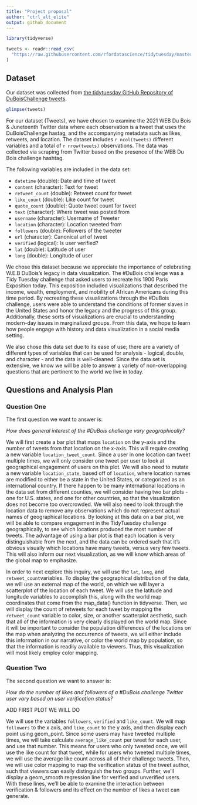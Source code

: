 ```yaml
---
title: "Project proposal"
author: "ctrl_alt_elite"
output: github_document
---
```


```r
library(tidyverse)
```

```r
tweets <- readr::read_csv(
  "https://raw.githubusercontent.com/rfordatascience/tidytuesday/master/data/2021/2021-06-15/tweets.csv"
)
```

## Dataset

Our dataset was collected from [the tidytuesday GitHub Repository of 
DuBoisChallenge tweets](https://github.com/rfordatascience/tidytuesday/blob/master/data/2021/2021-06-15/readme.md).

```r
glimpse(tweets)
```

For our dataset (Tweets), we have chosen to examine the 2021 WEB Du Bois & 
Juneteenth Twitter data where each observation is a tweet that uses the 
DuBoisChallenge hastag, and the accompanying metadata such as likes, retweets, 
and location. The dataset includes `r ncol(tweets)` different variables and a 
total of `r nrow(tweets)` observations. The data was collected via scraping from 
Twitter based on the presence of the WEB Du Bois challenge hashtag. 

The following variables are included in the data set:

- `datetime` (double): Date and time of tweet
- `content`	(character): Text for tweet
- `retweet_count` (double): Retweet count for tweet
- `like_count` (double): Like count for tweet
- `quote_count`	(double): Quote tweet count for tweet
- `text` (character): Where tweet was posted from
- `username` (character): Username of Tweeter
- `location` (character): Location tweeted from
- `followers` (double): Followers of the tweeter
- `url` (character): Canonical url of tweet
- `verified` (logical): Is user verified?
- `lat` (double): Latitude of user
- `long` (double): Longitude of user

We chose this dataset because we appreciate the importance of celebrating W.E.B 
DuBois’s legacy in data visualization. The #DuBois challenge was a Tidy Tuesday 
challenge that asked users to recreate his 1900 Paris Exposition today. This 
exposition included visualizations that described the income, wealth, employment, 
and mobility of African Americans during this time period. By recreating these 
visualizations through the #DuBois challenge, users were able to understand the 
conditions of former slaves in the United States and honor the legacy and the 
progress of this group. Additionally, these sorts of visualizations are crucial 
to understanding modern-day issues in marginalized groups. From this data, we 
hope to learn how people engage with history and data visualization in a social 
media setting. 

We also chose this data set due to its ease of use; there are a 
variety of different types of variables that can be used for analysis - logical, 
double, and character - and the data is well-cleaned. Since the data set is 
extensive, we know we will be able to answer a variety of non-overlapping 
questions that are pertinent to the world we live in today.

## Questions and Analysis Plan

### Question One

The first question we want to answer is: 

*How does general interest of the #DuBois challenge vary geographically?* 

We will first create a bar plot that maps `location` on the y-axis and the 
number of tweets from that location on the x-axis. This will require creating a 
new variable `location_tweet_count`. Since a user in one location can tweet 
multiple times, we will only consider one tweet per user to look at geographical 
engagement of users on this plot. We will also need to mutate a new variable 
`location_state`, based off of `location`, where location names are modified to 
either be a state in the United States, or categorized as an international 
country. If there happen to be many international locations in the data set 
from different counties, we will consider having two bar plots - one for U.S. 
states, and one for other countries, so that the visualization does not become 
too overcrowded. We will also need to look through the location data to remove 
any observations which do not represent actual names of geographical locations. 
By looking at this data on a bar plot, we will be able to compare engagement 
in the TidyTuesday challenge geographically, to see which locations produced 
the most number of tweets. The advantage of using a bar plot is that each 
location is very distinguishable from the next, and the data can be ordered such 
that it's obvious visually which locations have many tweets, versus very few 
tweets. This will also inform our next visualization, as we will know which 
areas of the global map to emphasize. 

In order to next explore this inquiry, we will use the `lat`, `long`, and 
`retweet_count `variables. To display the geographical distribution of the data, 
we will use an external map of the world, on which we will layer a scatterplot 
of the location of each tweet. We will use the latitude and longitude variables 
to accomplish this, along with the world map coordinates that come from the 
map_data() function in tidyverse. Then, we will display the count of retweets 
for each tweet by mapping the `retweet_count` variable to color, size, or 
another scatterplot aesthetic, such that all of the information is very clearly 
displayed on the world map. Since it will be important to consider the 
population differences of the locations on the map when analyzing the occurrence 
of tweets, we will either include this information in our narrative, or color 
the world map by population, so that the information is readily available to 
viewers. Thus, this visualization will most likely employ color mapping. 

### Question Two

The second question we want to answer is: 

*How do the number of likes and followers of a #DuBois challenge Twitter user 
vary based on user verification status?* 

ADD FIRST PLOT WE WILL DO

We will use the variables `followers`, `verified` and `like_count`. We will map 
`followers` to the x axis, and `like_count` to the y axis, and then display each 
point using geom_point. Since some users may have tweeted multiple times, we 
will take calculate `average_like_count` per tweet for each user, and use that 
number. This means for users who only tweeted once, we will use the like count 
for that tweet, while for users who tweeted multiple times, we will use the 
average like count across all of their challenge tweets. Then, we will use 
color mapping to map the verification status of the tweet author, such that 
viewers can easily distinguish the two groups. Further, we'll display a 
geom_smooth regression line for verified and unverified users. With these lines, 
we'll be able to examine the interaction between verification & followers and 
its effect on the number of likes a tweet can generate. 